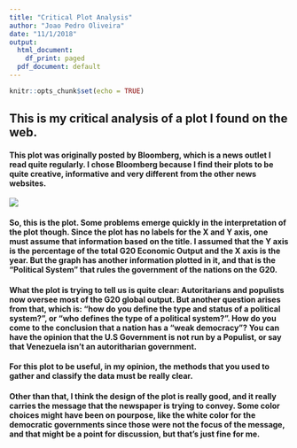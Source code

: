```yaml
---
title: "Critical Plot Analysis"
author: "Joao Pedro Oliveira"
date: "11/1/2018"
output:
  html_document:
    df_print: paged
  pdf_document: default
---
```


```r
knitr::opts_chunk$set(echo = TRUE)
```

## This is my critical analysis of a plot I found on the web.

#### This plot was originally posted by Bloomberg, which is a news outlet I read quite regularly. I chose Bloomberg because I find their plots to be quite creative, informative and very different from the other news websites.


![](plot.png)


#### So, this is the plot. Some problems emerge quickly in the interpretation of the plot though. Since the plot has no labels for the X and Y axis, one must assume that information based on the title. I assumed that the Y axis is the percentage of the total G20 Economic Output and the X axis is the year. But the graph has another information plotted in it, and that is the "Political System" that rules the government of the nations on the G20.

#### What the plot is trying to tell us is quite clear: Autoritarians and populists now oversee most of the G20 global output. But another question arises from that, which is: "how do you define the type and status of a political system?", or "who defines the type of a political system?". How do you come to the conclusion that a nation has a "weak democracy"? You can have the opinion that the U.S Government is not run by a Populist, or say that Venezuela isn't an autoritharian government.

#### For this plot to be useful, in my opinion, the methods that you used to gather and classify the data must be really clear. 

#### Other than that, I think the design of the plot is really good, and it really carries the message that the newspaper is trying to convey. Some color choices might have been on pourpose, like the white color for the democratic governments since those were not the focus of the message, and that might be a point for discussion, but that's just fine for me.